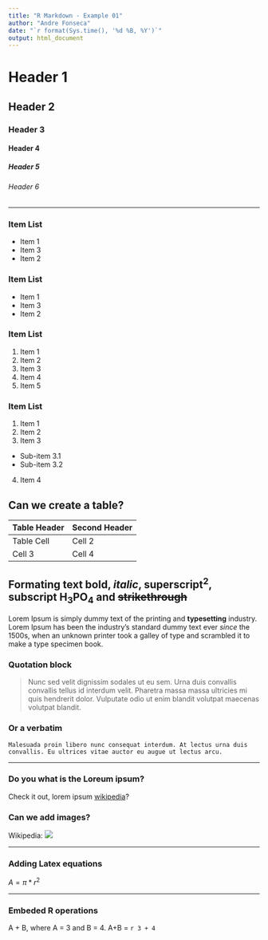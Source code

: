 ```yaml
---
title: "R Markdown - Example 01"
author: "Andre Fonseca"
date: "`r format(Sys.time(), '%d %B, %Y')`"
output: html_document
---
```


# Header 1
## Header 2
### Header 3
#### Header 4
##### Header 5
###### Header 6 

***

### Item List

* Item 1
* Item 3
* Item 2

### Item List

- Item 1
- Item 3
- Item 2

### Item List

1. Item 1
2. Item 2
5. Item 3
3. Item 4
4. Item 5

### Item List

1. Item 1
2. Item 2
3. Item 3
  - Sub-item 3.1
  - Sub-item 3.2
4. Item 4

## Can we create a table?

Table Header | Second Header
------------- | -------------
Table Cell | Cell 2
Cell 3 | Cell 4

## Formating text **bold**, *italic*, superscript^2^, subscript H~3~PO~4~ and ~~strikethrough~~

Lorem Ipsum is simply dummy text of the printing and **typesetting** industry. Lorem Ipsum has been the industry's standard dummy text ever *since* the 1500s, when an unknown printer took a galley of type and scrambled it to make a type specimen book.

### Quotation block

> Nunc sed velit dignissim sodales ut eu sem. Urna duis convallis convallis tellus id interdum velit. Pharetra massa massa ultricies mi quis hendrerit dolor. Vulputate odio ut enim blandit volutpat maecenas volutpat blandit.

### Or a verbatim 

```
Malesuada proin libero nunc consequat interdum. At lectus urna duis convallis. Eu ultrices vitae auctor eu augue ut lectus arcu.
```

***

### Do you what is the Loreum ipsum?

Check it out, lorem ipsum [wikipedia](https://en.wikipedia.org/wiki/Lorem_ipsum)?

### Can we add images?

Wikipedia: ![](http://vectorlogofree.com/wp-content/uploads/2014/09/49404-wikipedia-logotype-of-earth-puzzle-icon-vector-icon-vector-eps.png)

***

### Adding Latex equations

$A = \pi*r^{2}$

***

### Embeded R operations

A + B, where A = 3 and B = 4. A+B = `r 3 + 4`

